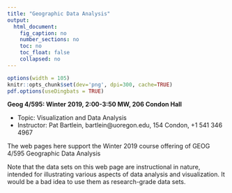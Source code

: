 ```yaml
---
title: "Geographic Data Analysis"
output: 
  html_document:
    fig_caption: no
    number_sections: no
    toc: no
    toc_float: false
    collapsed: no
---
```


```r
options(width = 105)
knitr::opts_chunk$set(dev='png', dpi=300, cache=TRUE)
pdf.options(useDingbats = TRUE)
```

**Geog 4/595: Winter 2019, 2:00-3:50 MW, 206 Condon Hall**

- Topic:  Visualization and Data Analysis
- Instructor:  Pat Bartlein, bartlein@uoregon.edu, 154 Condon, +1 541 346 4967

The web pages here support the Winter 2019 course offering of GEOG 4/595 Geographic Data Analysis

Note that the data sets on this web page are instructional in nature, intended for illustrating various aspects of data analysis and visualization.  It would be a bad idea to use them as research-grade data sets.